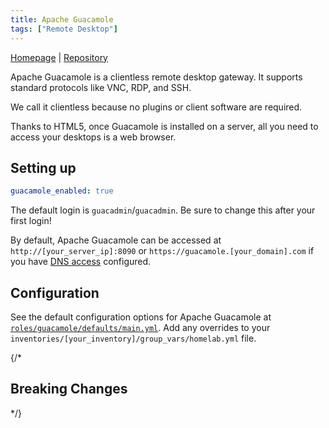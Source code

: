 ```yaml
---
title: Apache Guacamole
tags: ["Remote Desktop"]
---
```



[Homepage](https://guacamole.apache.org/) |
[Repository](https://github.com/apache/guacamole-server)

<Tags tags={frontmatter.tags} />

Apache Guacamole is a clientless remote desktop gateway. It supports standard protocols like VNC, RDP, and SSH.

We call it clientless because no plugins or client software are required.

Thanks to HTML5, once Guacamole is installed on a server, all you need to access your desktops is a web browser.

## Setting up

```yaml title="inventories/homelab/group_vars/homelab.yml"
guacamole_enabled: true
```

The default login is `guacadmin`/`guacadmin`. Be sure to change this after your first login!

By default, Apache Guacamole can be accessed at `http://[your_server_ip]:8090` or `https://guacamole.[your_domain].com` if you have [DNS access](../../guides/dns-access/) configured.

## Configuration

See the default configuration options for Apache Guacamole at [`roles/guacamole/defaults/main.yml`](https://github.com/Dylancyclone/ansible-homelab-orchestration/blob/main/roles/guacamole/defaults/main.yml).
Add any overrides to your `inventories/[your_inventory]/group_vars/homelab.yml` file.

{/* 

## Breaking Changes

*/}